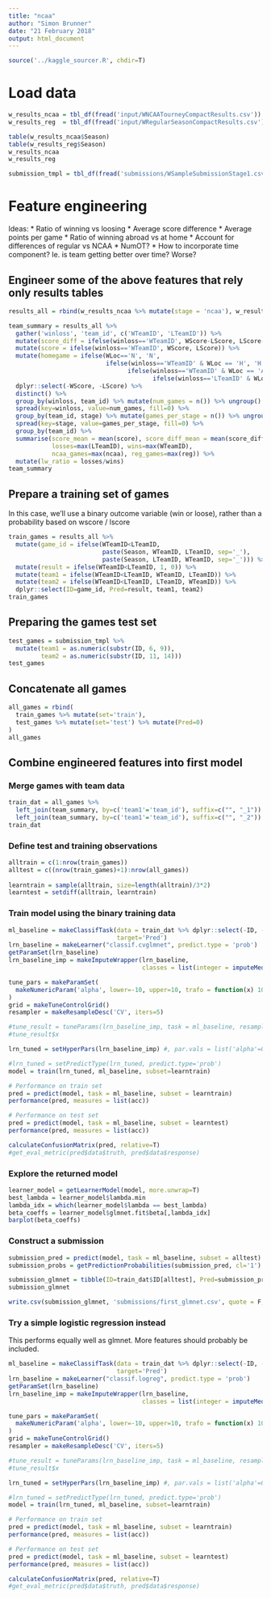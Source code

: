 ```yaml
---
title: "ncaa"
author: "Simon Brunner"
date: "21 February 2018"
output: html_document
---
```


```r
source('../kaggle_sourcer.R', chdir=T)
```

# Load data
```r
w_results_ncaa = tbl_df(fread('input/WNCAATourneyCompactResults.csv'))
w_results_reg  = tbl_df(fread('input/WRegularSeasonCompactResults.csv'))

table(w_results_ncaa$Season)
table(w_results_reg$Season)
w_results_ncaa
w_results_reg

```

```r
submission_tmpl = tbl_df(fread('submissions/WSampleSubmissionStage1.csv'))
```

# Feature engineering
Ideas:
* Ratio of winning vs loosing
* Average score difference
* Average points per game
* Ratio of winning abroad vs at home
* Account for differences of regular vs NCAA
* NumOT?
* How to incorporate time component? Ie. is team getting better over time? Worse?

## Engineer some of the above features that rely only results tables
```r
results_all = rbind(w_results_ncaa %>% mutate(stage = 'ncaa'), w_results_reg %>% mutate(stage = 'reg'))

team_summary = results_all %>% 
  gather('winloss', 'team_id', c('WTeamID', 'LTeamID')) %>%
  mutate(score_diff = ifelse(winloss=='WTeamID', WScore-LScore, LScore-WScore)) %>%
  mutate(score = ifelse(winloss=='WTeamID', WScore, LScore)) %>%
  mutate(homegame = ifelse(WLoc=='N', 'N',
                           ifelse(winloss=='WTeamID' & WLoc == 'H', 'H', 
                                 ifelse(winloss=='WTeamID' & WLoc == 'A', 'A', 
                                        ifelse(winloss=='LTeamID' & WLoc == 'A', 'H', 'A'))))) %>% 
  dplyr::select(-WScore, -LScore) %>%
  distinct() %>%
  group_by(winloss, team_id) %>% mutate(num_games = n()) %>% ungroup() %>%
  spread(key=winloss, value=num_games, fill=0) %>%
  group_by(team_id, stage) %>% mutate(games_per_stage = n()) %>% ungroup() %>%
  spread(key=stage, value=games_per_stage, fill=0) %>%
  group_by(team_id) %>%
  summarise(score_mean = mean(score), score_diff_mean = mean(score_diff), 
            losses=max(LTeamID), wins=max(WTeamID),
            ncaa_games=max(ncaa), reg_games=max(reg)) %>%
  mutate(lw_ratio = losses/wins)
team_summary
```

## Prepare a training set of games
In this case, we'll use a binary outcome variable (win or loose), rather than a probability based on wscore / lscore
```r
train_games = results_all %>%
  mutate(game_id = ifelse(WTeamID<LTeamID, 
                          paste(Season, WTeamID, LTeamID, sep='_'), 
                          paste(Season, LTeamID, WTeamID, sep='_'))) %>%
  mutate(result = ifelse(WTeamID<LTeamID, 1, 0)) %>%
  mutate(team1 = ifelse(WTeamID<LTeamID, WTeamID, LTeamID)) %>%
  mutate(team2 = ifelse(WTeamID<LTeamID, LTeamID, WTeamID)) %>%
  dplyr::select(ID=game_id, Pred=result, team1, team2)
train_games
```

## Preparing the games test set
```r
test_games = submission_tmpl %>%
  mutate(team1 = as.numeric(substr(ID, 6, 9)), 
         team2 = as.numeric(substr(ID, 11, 14)))
test_games
```

## Concatenate all games
```r
all_games = rbind(
  train_games %>% mutate(set='train'),
  test_games %>% mutate(set='test') %>% mutate(Pred=0)
)
all_games
```

## Combine engineered features into first model

### Merge games with team data
```r
train_dat = all_games %>%
  left_join(team_summary, by=c('team1'='team_id'), suffix=c("", "_1")) %>%
  left_join(team_summary, by=c('team1'='team_id'), suffix=c("", "_2"))
train_dat
```

### Define test and training observations
```r
alltrain = c(1:nrow(train_games))
alltest = c((nrow(train_games)+1):nrow(all_games))
  
learntrain = sample(alltrain, size=length(alltrain)/3*2)
learntest = setdiff(alltrain, learntrain)
```

### Train model using the binary training data
```r
ml_baseline = makeClassifTask(data = train_dat %>% dplyr::select(-ID, -set, -team1, -team2) %>% mutate(Pred = factor(Pred)),
                              target='Pred')
lrn_baseline = makeLearner("classif.cvglmnet", predict.type = 'prob')
getParamSet(lrn_baseline)
lrn_baseline_imp = makeImputeWrapper(lrn_baseline, 
                                     classes = list(integer = imputeMedian(), numeric = imputeMedian(), factor = imputeMode()))

tune_pars = makeParamSet(
  makeNumericParam('alpha', lower=-10, upper=10, trafo = function(x) 10^x)
)
grid = makeTuneControlGrid()
resampler = makeResampleDesc('CV', iters=5)

#tune_result = tuneParams(lrn_baseline_imp, task = ml_baseline, resampling = resampler, par.set = tune_pars, control = grid)
#tune_result$x

lrn_tuned = setHyperPars(lrn_baseline_imp) #, par.vals = list('alpha'=0))

#lrn_tuned = setPredictType(lrn_tuned, predict.type='prob')
model = train(lrn_tuned, ml_baseline, subset=learntrain)

# Performance on train set
pred = predict(model, task = ml_baseline, subset = learntrain)
performance(pred, measures = list(acc))

# Performance on test set
pred = predict(model, task = ml_baseline, subset = learntest)
performance(pred, measures = list(acc))

calculateConfusionMatrix(pred, relative=T)
#get_eval_metric(pred$data$truth, pred$data$response)
```

### Explore the returned model
```r
learner_model = getLearnerModel(model, more.unwrap=T)
best_lambda = learner_model$lambda.min
lambda_idx = which(learner_model$lambda == best_lambda)
beta_coeffs = learner_model$glmnet.fit$beta[,lambda_idx]
barplot(beta_coeffs)
```

### Construct a submission
```r
submission_pred = predict(model, task = ml_baseline, subset = alltest)
submission_probs = getPredictionProbabilities(submission_pred, cl='1')

submission_glmnet = tibble(ID=train_dat$ID[alltest], Pred=submission_probs)
submission_glmnet

write.csv(submission_glmnet, 'submissions/first_glmnet.csv', quote = F, row.names = F)
```

### Try a simple logistic regression instead
This performs equally well as glmnet. More features should probably be included.
```r
ml_baseline = makeClassifTask(data = train_dat %>% dplyr::select(-ID, -set, -team1, -team2) %>% mutate(Pred = factor(Pred)),
                              target='Pred')
lrn_baseline = makeLearner("classif.logreg", predict.type = 'prob')
getParamSet(lrn_baseline)
lrn_baseline_imp = makeImputeWrapper(lrn_baseline, 
                                     classes = list(integer = imputeMedian(), numeric = imputeMedian(), factor = imputeMode()))

tune_pars = makeParamSet(
  makeNumericParam('alpha', lower=-10, upper=10, trafo = function(x) 10^x)
)
grid = makeTuneControlGrid()
resampler = makeResampleDesc('CV', iters=5)

#tune_result = tuneParams(lrn_baseline_imp, task = ml_baseline, resampling = resampler, par.set = tune_pars, control = grid)
#tune_result$x

lrn_tuned = setHyperPars(lrn_baseline_imp) #, par.vals = list('alpha'=0))

#lrn_tuned = setPredictType(lrn_tuned, predict.type='prob')
model = train(lrn_tuned, ml_baseline, subset=learntrain)

# Performance on train set
pred = predict(model, task = ml_baseline, subset = learntrain)
performance(pred, measures = list(acc))

# Performance on test set
pred = predict(model, task = ml_baseline, subset = learntest)
performance(pred, measures = list(acc))

calculateConfusionMatrix(pred, relative=T)
#get_eval_metric(pred$data$truth, pred$data$response)
```